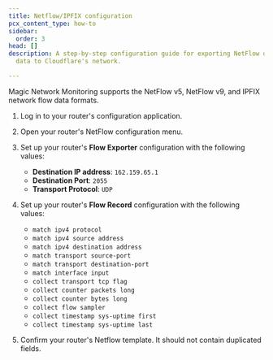 ```yaml
---
title: Netflow/IPFIX configuration
pcx_content_type: how-to
sidebar:
  order: 3
head: []
description: A step-by-step configuration guide for exporting NetFlow or IPFIX
  data to Cloudflare's network.

---
```



Magic Network Monitoring supports the NetFlow v5, NetFlow v9, and IPFIX network <GlossaryTooltip term="flow data">flow data</GlossaryTooltip> formats.

1. Log in to your router's configuration application.

2. Open your router's NetFlow configuration menu.

3. Set up your router's **Flow Exporter** configuration with the following values:

   - **Destination IP address**: `162.159.65.1`
   - **Destination Port**: `2055`
   - **Transport Protocol**: `UDP`

4. Set up your router's **Flow Record** configuration with the following values:

   - `match ipv4 protocol `
   - `match ipv4 source address`
   - `match ipv4 destination address`
   - `match transport source-port`
   - `match transport destination-port`
   - `match interface input`
   - `collect transport tcp flag`
   - `collect counter packets long`
   - `collect counter bytes long`
   - `collect flow sampler`
   - `collect timestamp sys-uptime first`
   - `collect timestamp sys-uptime last`

5. Confirm your router's Netflow template. It should not contain duplicated fields.
